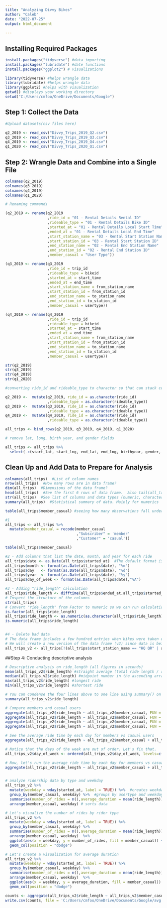 ---
title: "Analyzing Divvy Bikes"
author: "Caleb"
date: "2022-07-25"
output: html_document
 
---

## Installing Required Packages

```{r install packages}
install.packages("tidyverse") #data importing
install.packages("lubridate") #date functions
install.packages("ggplot2") # visualizations

```

```{r wrangling the data}

library(tidyverse) #helps wrangle data
library(lubridate) #helps wrangle data
library(ggplot2) #helps with visualization
getwd() #displays your working directory
setwd("C:/Users/cmfoo/OneDrive/Documents/Google")

```

## Step 1: Collect the Data

```{r uploading files}

#Upload datasets(csv files here)

q2_2019 <- read_csv("Divvy_Trips_2019_Q2.csv")
q3_2019 <- read_csv("Divvy_Trips_2019_Q3.csv")
q4_2019 <- read_csv("Divvy_Trips_2019_Q4.csv")
q1_2020 <- read_csv("Divvy_Trips_2020_Q1.csv")

```

## Step 2: Wrangle Data and Combine into a Single File

```{r Wrangling and Combining Data}

colnames(q2_2019)
colnames(q3_2019)
colnames(q4_2019)
colnames(q1_2020)

```

```{r renaming tables}
# Renaming commands

(q2_2019 <- rename(q2_2019
                   ,ride_id = "01 - Rental Details Rental ID"
                   ,rideable_type = "01 - Rental Details Bike ID" 
                   ,started_at = "01 - Rental Details Local Start Time"  
                   ,ended_at = "01 - Rental Details Local End Time"  
                   ,start_station_name = "03 - Rental Start Station Name" 
                   ,start_station_id = "03 - Rental Start Station ID"
                   ,end_station_name = "02 - Rental End Station Name" 
                   ,end_station_id = "02 - Rental End Station ID"
                   ,member_casual = "User Type"))

(q3_2019 <- rename(q3_2019
                   ,ride_id = trip_id
                   ,rideable_type = bikeid 
                   ,started_at = start_time  
                   ,ended_at = end_time  
                   ,start_station_name = from_station_name 
                   ,start_station_id = from_station_id 
                   ,end_station_name = to_station_name 
                   ,end_station_id = to_station_id 
                   ,member_casual = usertype))

(q4_2019 <- rename(q4_2019
                   ,ride_id = trip_id
                   ,rideable_type = bikeid 
                   ,started_at = start_time  
                   ,ended_at = end_time  
                   ,start_station_name = from_station_name 
                   ,start_station_id = from_station_id 
                   ,end_station_name = to_station_name 
                   ,end_station_id = to_station_id 
                   ,member_casual = usertype))

```

```{r inspecting dataframes}

str(q2_2019)
str(q3_2019)
str(q4_2019)
str(q1_2020)

```

```{r converting}

#converting ride_id and rideable_type to character so that can stack correctly

q2_2019 <-  mutate(q2_2019, ride_id = as.character(ride_id)
                   ,rideable_type = as.character(rideable_type)) 
q3_2019 <-  mutate(q3_2019, ride_id = as.character(ride_id)
                   ,rideable_type = as.character(rideable_type)) 
q4_2019 <-  mutate(q4_2019, ride_id = as.character(ride_id)
                   ,rideable_type = as.character(rideable_type)) 

```

```{r combining data frames into one big data frame}

all_trips <- bind_rows(q2_2019, q3_2019, q4_2019, q1_2020)

```

```{r removing rows}
# remove lat, long, birth year, and gender fields

all_trips <- all_trips %>% 
  select(-c(start_lat, start_lng, end_lat, end_lng, birthyear, gender, "01 - Rental Details Duration In Seconds Uncapped",   "05 - Member Details Member Birthday Year", "Member Gender", "tripduration"))

```

## Clean Up and Add Data to Prepare for Analysis

```{r checking the new table}

colnames(all_trips)  #List of column names
nrow(all_trips)  #How many rows are in data frame?
dim(all_trips)  #Dimensions of the data frame?
head(all_trips)  #See the first 6 rows of data frame.  Also tail(all_trips)
str(all_trips)  #See list of columns and data types (numeric, character, etc)
summary(all_trips)  #Statistical summary of data. Mainly for numerics

```

```{r fixing all_trips table}
table(all_trips$member_casual) #seeing how many observations fall under each usertype

#1
all_trips <- all_trips %>% 
  mutate(member_casual = recode(member_casual 
                                ,"Subscriber" = 'member' 
                                ,"Customer" = 'casual'))

table(all_trips$member_casual)

#2 - Add columns that list the date, month, and year for each ride
all_trips$date <- as.Date(all_trips$started_at)  #The default format is yyyy-mm-dd
all_trips$month <- format(as.Date(all_trips$date), "%m")
all_trips$day   <- format(as.Date(all_trips$date), "%d")
all_trips$year  <- format(as.Date(all_trips$date), "%y")
all_trips$day_of_week <- format(as.Date(all_trips$date),"%A")

#3 - Adding "ride_length" calculation
all_trips$ride_length <- difftime(all_trips$ended_at,all_trips$started_at)
# Inspect the structure of the columns
str(all_trips)
# Convert "ride_length" from Factor to numeric so we can run calculations on the data
is.factor(all_trips$ride_length)
all_trips$ride_length <- as.numeric(as.character(all_trips$ride_length))
is.numeric(all_trips$ride_length)


#4 - Delete bad data
# The data frame includes a few hundred entries when bikes were taken out of docks and checked for quality by Divvy or ride_length was negative
# We will create a new version of the data frame (v2) since data is being removed
all_trips_v2 <- all_trips[!(all_trips$start_station_name == "HQ QR" | all_trips$ride_length<0),]

```

##Step 4: Conducting descriptive analysis

```{r descriptive analysis}

# Descriptive analysis on ride_length (all figures in seconds)
mean(all_trips_v2$ride_length) #straight average (total ride length / rides)
median(all_trips_v2$ride_length) #midpoint number in the ascending array of ride lengths
max(all_trips_v2$ride_length) #longest ride
min(all_trips_v2$ride_length) #shortest ride

# You can condense the four lines above to one line using summary() on the specific attribute
summary(all_trips_v2$ride_length)

# Compare members and casual users
aggregate(all_trips_v2$ride_length ~ all_trips_v2$member_casual, FUN = mean)
aggregate(all_trips_v2$ride_length ~ all_trips_v2$member_casual, FUN = median)
aggregate(all_trips_v2$ride_length ~ all_trips_v2$member_casual, FUN = max)
aggregate(all_trips_v2$ride_length ~ all_trips_v2$member_casual, FUN = min)

# See the average ride time by each day for members vs casual users
aggregate(all_trips_v2$ride_length ~ all_trips_v2$member_casual + all_trips_v2$day_of_week, FUN = mean)

# Notice that the days of the week are out of order. Let's fix that.
all_trips_v2$day_of_week <- ordered(all_trips_v2$day_of_week, levels=c("Sunday", "Monday", "Tuesday", "Wednesday", "Thursday", "Friday", "Saturday"))

# Now, let's run the average ride time by each day for members vs casual users
aggregate(all_trips_v2$ride_length ~ all_trips_v2$member_casual + all_trips_v2$day_of_week, FUN = mean)


# analyze ridership data by type and weekday
all_trips_v2 %>% 
  mutate(weekday = wday(started_at, label = TRUE)) %>%  #creates weekday field using wday()
  group_by(member_casual, weekday) %>%  #groups by usertype and weekday
  summarise(number_of_rides = n(),average_duration = mean(ride_length)) %>% #calculates the number of rides and average duration 
  arrange(member_casual, weekday) # sorts data

```

```{r visualizing the data}

# Let's visualize the number of rides by rider type
all_trips_v2 %>% 
  mutate(weekday = wday(started_at, label = TRUE)) %>% 
  group_by(member_casual, weekday) %>% 
  summarise(number_of_rides = n(),average_duration = mean(ride_length)) %>% 
  arrange(member_casual, weekday)  %>% 
  ggplot(aes(x = weekday, y = number_of_rides, fill = member_casual)) +
  geom_col(position = "dodge")

# Let's create a visualization for average duration
all_trips_v2 %>% 
  mutate(weekday = wday(started_at, label = TRUE)) %>% 
  group_by(member_casual, weekday) %>% 
  summarise(number_of_rides = n(),average_duration = mean(ride_length)) %>% 
  arrange(member_casual, weekday)  %>% 
  ggplot(aes(x = weekday, y = average_duration, fill = member_casual)) +
  geom_col(position = "dodge")


```

```{r exporting data}

counts <- aggregate(all_trips_v2$ride_length ~ all_trips_v2$member_casual + all_trips_v2$day_of_week, FUN = mean)
write.csv(counts, file = 'C:/Users/cmfoo/OneDrive/Documents/Google/avg._ride_length.csv')

```



